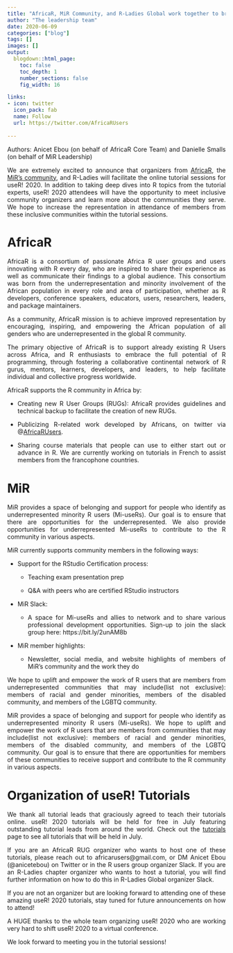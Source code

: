 ```yaml
---
title: "AfricaR, MiR Community, and R-Ladies Global work together to bring useR! 2020 tutorials to the whole R community" 
author: "The leadership team"
date: 2020-06-09
categories: ["blog"]
tags: []
images: []
output:
  blogdown::html_page:
    toc: false
    toc_depth: 1
    number_sections: false
    fig_width: 16

links:
- icon: twitter
  icon_pack: fab
  name: Follow
  url: https://twitter.com/AfricaRUsers
    
---
```


Authors: Anicet Ebou (on behalf of AfricaR Core Team) and Danielle Smalls (on behalf of MiR Leadership)

We are extremely excited to announce that organizers from [AfricaR](https://africa-r.org), the [MiR’s community](https://medium.com/@doritolay/introducing-mir-a-community-for-underrepresented-users-of-r-7560def7d861), and R-Ladies will facilitate the online tutorial sessions for useR! 2020. In addition to taking deep dives into R topics from the tutorial experts, useR! 2020 attendees will have the opportunity to meet inclusive community organizers and learn more about the communities they serve. We hope to increase the representation in attendance of members from these inclusive communities within the tutorial sessions. 


# AfricaR
 <style>
body {text-align: justify}
</style>

AfricaR is a consortium of passionate Africa R user groups and users innovating with R every day, who are inspired to share their experience as well as communicate their findings to a global audience. This consortium was born from the underrepresentation and minority involvement of the African population in every role and area of participation, whether as R developers, conference speakers, educators, users, researchers, leaders, and package maintainers.

As a community, AfricaR mission is to achieve improved representation by encouraging, inspiring, and empowering the African population of all genders who are underrepresented in the global R community.

The primary objective of AfricaR is to support already existing R Users across Africa, and R enthusiasts to embrace the full potential of R programming, through fostering a collaborative continental network of R gurus, mentors, learners, developers, and leaders, to help facilitate individual and collective progress worldwide.


AfricaR  supports the R community in Africa by:

+ Creating new R User Groups (RUGs): AfricaR provides guidelines and technical backup to facilitate the creation of new RUGs.

+ Publicizing R-related work developed by Africans, on twitter via @[AfricaRUsers](https://twitter.com/AfricaRUsers).

+ Sharing course materials that people can use to either start out or advance in R. We are currently working on tutorials in French to assist members from the francophone countries.

# MiR

MiR provides a space of belonging and support for people who identify as underrepresented minority R users (Mi-useRs). Our goal is to ensure that there are opportunities for the underrepresented. We also provide opportunities for underrepresented Mi-useRs to contribute to the R community in various aspects.

MiR currently supports community members in the following ways:

+ Support for the RStudio Certification process:
    + Teaching exam presentation prep
    
    + Q&A with peers who are certified RStudio instructors
    
+ MiR Slack:

    + A space for Mi-useRs and allies to network and to share various professional development opportunities. Sign-up to join the slack group here: https://bit.ly/2unAM8b
    
    
+ MiR member highlights:
    
    + Newsletter, social media, and website highlights of members of MiR’s community and the work they do

We hope to uplift and empower the work of R users that are members from underrepresented communities that may include(list not exclusive): members of racial and gender minorities, members of the disabled community, and members of the LGBTQ community. 

MiR provides a space of belonging and support for people who identify as underrepresented minority R users (Mi-useRs). We hope to uplift and empower the work of R users that are members from communities that may include(list not exclusive): members of racial and gender minorities, members of the disabled community, and members of the LGBTQ community. Our goal is to ensure that there are opportunities for members of these communities to receive support and contribute to the R community in various aspects. 

# Organization of useR! Tutorials

We thank all tutorial leads that graciously agreed to teach their tutorials online. useR! 2020 tutorials will be held for free in July featuring outstanding tutorial leads from around the world. Check out the [tutorials](https://docs.google.com/spreadsheets/d/1qaQ6dARwMjAJ2oG0KZwzMvY4fJmXsSz_i-dPcg3dUmE/edit?usp=sharing) page to see all tutorials that will be held in July. 

If you are an AfricaR RUG organizer who wants to host one of these tutorials, please reach out to africarusers@gmail.com, or DM Anicet Ebou (@anicetebou) on Twitter or in the R users group organizer Slack. If you are an R-Ladies chapter organizer who wants to host a tutorial, you will find further information on how to do this in R-Ladies Global organizer Slack.
 
If you are not an organizer but are looking forward to attending one of these amazing useR! 2020 tutorials, stay tuned for future announcements on how to attend!

A HUGE thanks to the whole team organizing useR! 2020 who are working very hard to shift useR! 2020 to a virtual conference. 

We look forward to meeting you in the tutorial sessions! 




